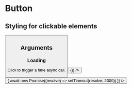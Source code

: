 

<Meta title="molecules/Button" component={Button} />

# Button

## Styling for clickable elements

<Preview>
  <Story name="standard">
    <Button size="medium" label="Button" />
  </Story>
</Preview>

## Arguments

<ArgsTable of={Button} />

### Loading

Click to trigger a fake async call.

<Preview>
  <Story name="loading" classname="inset-flex">
    <Button label="Sync" onClickSync={() => {}} />
    <Button
      label="Async"
      onClickAsync={async () => {
        await new Promise((resolve) => setTimeout(resolve, 2000))
      }}
    />
  </Story>
</Preview>
